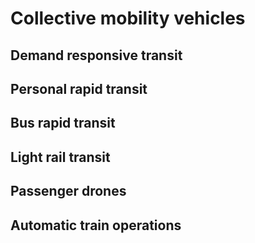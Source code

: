 # Collective mobility vehicles {#collective}

## Demand responsive transit

## Personal rapid transit

## Bus rapid transit

## Light rail transit

## Passenger drones

## Automatic train operations